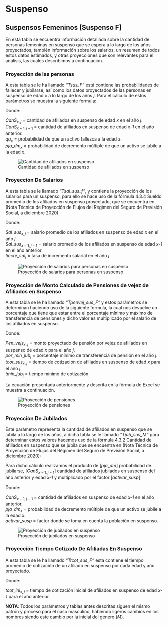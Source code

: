 # Suspenso

## Suspensos Femeninos \[Suspenso F\]

En esta tabla se encuentra información detallada sobre la cantidad de personas femeninas en suspenso que se espera a lo largo de los años proyectados, también información sobre los salarios, un resumen de todos estos datos estimados, y otras proyecciones que son relevantes para el análisis, las cuales describimos a continuación.

### Proyección de las personas

A esta tabla se le ha llamado *"Tsus_F"* está contiene las probabilidades de fallecer y jubilarse, así como los datos proyectados de las personas en suspenso de edad *x* a lo largo de los años *j*. Para el cálculo de estos parámetros se muestra la siguiente formula:

```{=tex}
\begin{equation}
Ca{nS}_{x,j}=Ca{nS}_{x-1,j-1}\times\left(1-{qa}_{x-1}-p{ja\_dm}_{x-1}\right)
\end{equation}
```
Donde:

$Ca{nS}_{x,j}$ = cantidad de afiliados en suspenso de edad *x* en el año *j*.\
${CanS}_{x-1,j-1}$ = cantidad de afiliados en suspenso de edad *x-1* en el año anterior.\
${qa}_x$ = probabilidad de que un activo fallezca a la edad *x*.\
$p{ja\_dm}_x$ = probabilidad de decremento múltiple de que un activo se jubile a la edad *x*.

![Cantidad de afiliados en suspenso](images/F/Img22.png){fig-align="center"}

### Proyección De Salarios

A esta tabla se le llamado *"Tsal_sus_f"*, y contiene la proyección de los salarios para un suspenso, para ello se hace uso de la fórmula 4.3.4 Sueldo promedio de los afiliados en suspenso proyectado, que se encuentra en (Nota Técnica de Proyección de Flujos del Régimen del Seguro de Previsión Social, a diciembre 2020)

```{=tex}
\begin{equation}
{Sal\_sus}_{x,j}=\ {Sal\_sus}_{x-1,j-1}\times(1+{tincre\_sal}_j)\ \end{equation}
```
Donde:

${Sal\_sus}_{x,j}$ = salario promedio de los afiliados en suspenso de edad *x* en el año *j*.\
${Sal\_sus}_{x-1,j-1}$ = salario promedio de los afiliados en suspenso de edad *x-1* en el año anterior.\
${tincre\_sal}_j$ = tasa de incremento salarial en el año *j*.

![Proyección de salarios para personas en suspenso](images/F/Img23.png){fig-align="center"}

### Proyección de Monto Calculado de Pensiones de vejez de Afiliados en Suspenso

A esta tabla se le ha llamado *"Tpenvej_sus_F"* y estos parámetros se determinan haciendo uso de la siguiente formula, la cual nos devuelve un porcentaje que tiene que estar entre el porcentaje mínimo y máximo de transferencia de pensiones y dicho valor es multiplicado por el salario de los afiliados en suspenso.

```{=tex}
\begin{align} {Pen\_vs}_{x,j} &= \left[\left({por\_min\_jub}_j\right)+\left({tcot\_sus}_{x,j}- \right. \right.\nonumber  \\ &\qquad \left. \left. {tmin\_jub}_j\right)\times{cred\_jubila}_j\right]\times{Sal\_sus}_{x,j} \end{align}
```

Donde:

${Pen\_vejs}_{x,j}$ = monto proyectado de pensión por vejez de afiliados en suspenso de edad *x* para el año *j*.\
${por\_{min\_{jub}}}_j$ = porcentaje mínimo de transferencia de pensión en el año *j*.\
${tcot\_sus}_{x,j}$ = tiempo de cotización de afiliados en suspenso de edad *x* para el año *j*.\
$t{min\_{jub}}_j$ = tiempo mínimo de cotización.

La ecuación presentada anteriormente y descrita en la fórmula de Excel se muestra a continuación.

![Proyección de pensiones](images/F/Img24.png){fig-align="center"}

### Proyección De Jubilados

Este parámetro representa la cantidad de afiliados en suspenso que se jubila a lo largo de los años, a dicha tabla se le llamado *"Tjub_sus_M"* para determinar estos valores hacemos uso de la fórmula 4.3.2 Cantidad de afiliados en suspenso que se jubila que se encuentra en (Nota Técnica de Proyección de Flujos del Régimen del Seguro de Previsión Social, a diciembre 2020):

Para dicho cálculo realizamos el producto de $[pja\_dm]$ probabilidad de jubilarse, $[{CanS}_{x-1,j-1}]$ cantidad de afiliados jubilados en suspenso del año anterior y edad *x-1* y multiplicado por el factor $[activar\_susp]$

```{=tex}
\begin{equation}
{jub\_sus}_{j,x}={pja\_dm}_x\times{CanS}_{x-1,j-1}\times activar\_susp
\end{equation}
```
Donde:

${CanS}_{x-1,j-1}$ = cantidad de afiliados en suspenso de edad *x-1* en el año anterior.\
$p{ja\_dm}_x$ = probabilidad de decremento múltiple de que un activo se jubile a la edad *x*.\
$activar\_susp$ = factor donde se toma en cuenta la población en suspenso.

![Proyección de jubilados en suspenso](images/F/Img25.png){fig-align="center"}


### Proyección Tiempo Cotizado De Afiliadas En Suspenso

A esta tabla se le ha llamado *"Ttcot_sus_F"* esta contiene el tiempo promedio de cotización de un afiliado en suspenso por cada edad y año proyectado.

```{=tex}
\begin{equation}
{tcot\_sus}_{x,j}={tcot\_ini}_{x-1,j-1}
\end{equation}
```
Donde:

${tcot\_ini}_{x,j}$ = tiempo de cotización inicial de afiliados en suspenso de edad *x-1* para el año anterior.

**NOTA**: Todos los parámetros y tablas antes descritas siguen el mismo patrón y proceso para el caso masculino, habiendo ligeros cambios en los nombres siendo este cambio por la inicial del género (*M*).


